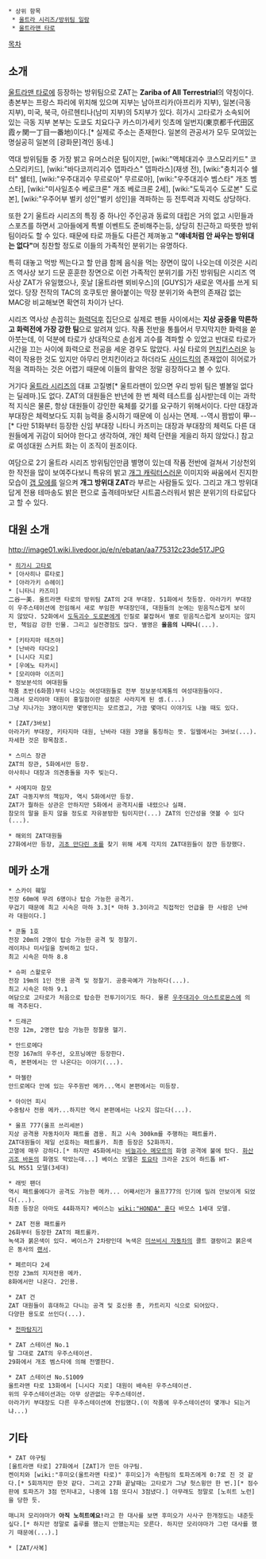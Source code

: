  * 상위 항목
  * [[울트라 시리즈/방위팀 일람]]
  * [[울트라맨 타로]]

[[목차]]
== 소개 ==
[[울트라맨 타로]]에 등장하는 방위팀으로 ZAT는 '''Zariba of All Terrestrial'''의 약칭이다. 총본부는 프랑스 파리에 위치해 있으며 지부는 남아프리카(아프리카 지부), 일본(극동 지부), 미국, 북극, 아르헨티나(남미 지부)의 5지부가 있다. 히가시 고타로가 소속되어 있는 극동 지부 본부는 도쿄도 치요다구 카스미가세키 잇쵸메 일번지(東京都千代田区霞ヶ関一丁目一番地)이다.[* 실제로 주소는 존재한다. 일본의 관공서가 모두 모여있는 명실공히 일본의 [광화문]격인 동네.]

역대 방위팀들 중 가장 밝고 유머스러운 팀이지만, [wiki:"액체대괴수 코스모리키드" 코스모리키드], [wiki:"바다코끼리괴수 뎁파라스" 뎁파라스](재생 전), [wiki:"충치괴수 쉘터" 쉘터], [wiki:"우주대괴수 무르로아" 무르로아], [wiki:"우주대괴수 벰스타" 개조 벰스타], [wiki:"미사일초수 베로크론" 개조 베로크론 2세], [wiki:"도둑괴수 도로본" 도로본], [wiki:"우주어부 벌키 성인"벌키 성인]을 격파하는 등 전투력과 지력도 상당하다. 

또한 2기 울트라 시리즈의 특징 중 하나인 주인공과 동료의 대립은 거의 없고 시민들과 스포츠를 하면서 고아들에게 특별 이벤트도 준비해주는등, 상당히 친근하고 따뜻한 방위팀이라도 할 수 있다. 때문에 타로 까들도 다른건 제껴놓고 '''"얘네처럼 안 싸우는 방위대는 없다"'''며 칭찬할 정도로 이들의 가족적인 분위기는 유명하다. 

특히 대놓고 먹방 찍는다고 할 만큼 함께 음식을 먹는 장면이 많이 나오는데 이것은 시리즈 역사상 보기 드문 훈훈한 장면으로 이런 가족적인 분위기를 가진 방위팀은 시리즈 역사상 ZAT가 유일했으나, 훗날 [울트라맨 뫼비우스]의 [GUYS]가 새로운 역사를 쓰게 되었다. 당장 전작의 TAC의 호쿠토만 몰아붙이는 막장 분위기와 속편의 존재감 없는 MAC랑 비교해보면 확연히 차이가 난다.

시리즈 역사상 손꼽히는 [[화력덕후]] 집단으로 실제로 팬들 사이에서는 '''지상 공중을 막론하고 화력전에 가장 강한 팀'''으로 알려져 있다. 작품 전반을 통틀어서 무지막지한 화력을 쏟아붓는데, 이 덕분에 타로가 상대적으로 손쉽게 괴수를 격파할 수 있었고 반대로 타로가 시간을 끄는 사이에 화력으로 전공을 세운 경우도 많았다. 사실 타로의 [[먼치킨]]스러운 능력이 작용한 것도 있지만 아무리 먼치킨이라고 하더라도 [[사이드킥]]의 존재없이 히어로가 적을 격파하는 것은 어렵기 때문에 이들의 활약은 정말 굉장하다고 볼 수 있다.

거기다 [[울트라 시리즈]]의 대표 고질병[* 울트라맨이 있으면 우리 방위 팀은 별볼일 없다는 딜레마.]도 없다. ZAT의 대원들은 반년에 한 번 체력 테스트를 심사받는데 이는 과학적 지식은 물론, 항상 대원들이 강인한 육체를 갖기를 요구하기 위해서이다. 다만 대장과 부대장은 체력보다도 지휘 능력을 중시하기 때문에 이 심사는 면제. --역시 짬밥이 甲--[* 다만 51화부터 등장한 신임 부대장 니타니 카즈미는 대장과 부대장의 체력도 다른 대원들에게 귀감이 되어야 한다고 생각하여, 개인 체력 단련을 게을리 하지 않았다.] 참고로 여성대원 스커트 화는 이 조직이 원조이다.

여담으로 2기 울트라 시리즈 방위팀인만큼 별명이 있는데 작품 전반에 걸쳐서 기상천외한 작전을 많이 보여주다보니 특유의 밝고 [[개그 캐릭터]]스러운 이미지와 싸움에서 진지한 모습이 [[갭 모에]]를 일으켜 '''개그 방위대 ZAT'''라 부르는 사람들도 있다. 그리고 개그 방위대답게 전용 테마송도 밝은 편으로 출격테마보단 시트콤스러워서 밝은 분위기의 타로답다고 할 수 있다.

== 대원 소개 ==
http://image01.wiki.livedoor.jp/e/n/ebatan/aa775312c23de517.JPG

 * [[히가시 고타로]]
 * [아사히나 류타로]
 * [아라가키 슈헤이]
 * [니타니 카즈미]
 二谷一美. 울트라맨 타로의 방위팀 ZAT의 2대 부대장. 51화에서 첫등장. 아라가키 부대장이 우주스테이션에 전임해서 새로 부임한 부대장인데, 대원들의 눈에는 믿음직스럽게 보이지 않았다. 52화에서 [[도둑괴수 도로본]]에게 인질로 붙잡혀서 별로 믿음직스럽게 보이지는 않지만, 책임감 강한 인물. 그리고 실전경험도 많다. 별명은 '''울음의 니타니'''(...).

 * [키타지마 테츠야]
 * [난바라 타다오]
 * [니시다 지로]
 * [우에노 타카시]
 * [모리야마 이즈미]
 * 정보분석의 여대원들
 작품 초반(6화쯤)부터 나오는 여성대원들로 전부 정보분석계통의 여성대원들이다.
 그래서 모리야마 대원이 홍일점이란 설정은 사라지게 된 셈.(...)
 그냥 지나가는 3명이지만 몇명인지는 모르겠고, 가끔 몇마디 이야기도 나눌 때도 있다.

 * [ZAT/3바보]
 아라가키 부대장, 키타지마 대원, 난바라 대원 3명을 통칭하는 뜻. 일웹에서는 3바보(...).
 자세한 것은 항목참조.

 * 스미스 장관
 ZAT의 장관, 5화에서만 등장.
 아사히나 대장과 의견충돌을 자주 빚는다.

 * 사메지마 참모
 ZAT 극동지부의 책임자, 역시 5화에서만 등장.
 ZAT가 뭘하든 상관은 안하지만 5화에서 공격지시를 내렸으나 실패.
 참모의 말을 듣지 않을 정도로 자유분방한 팀이지만(...) ZAT의 인간성을 엿볼 수 있다(...).

 * 해외의 ZAT대원들
 27화에서만 등장, [[괴초 만다린 초]]를 찾기 위해 세계 각지의 ZAT대원들이 잠깐 등장했다.

== 메카 소개 ==
 * 스카이 훼일
 전장 60m에 무려 6명이나 탑승 가능한 공격기.
 무겁기 때문에 최고 시속은 마하 3.3[* 마하 3.3이라고 직접적인 언급을 한 사람은 난바라 대원이다.]

 * 콘돌 1호
 전장 20m의 2명이 탑승 가능한 공격 및 정찰기.
 레이저나 미사일을 장비하고 있다.
 최고 시속은 마하 8.8

 * 슈퍼 스왈로우
 전장 19m의 1인 전용 공격 및 정찰기. 공중곡예가 가능하다(...).
 최고 시속은 마하 9.1
 여담으로 고타로가 처음으로 탑승한 전투기이기도 하다. 물론 [[우주대괴수 아스트로몬스]]에 의해 격추된다.

 * 드래곤
 전장 12m, 2명만 탑승 가능한 정찰용 헬기.

 * 안드로메다
 전장 167m의 우주선, 오프닝에만 등장한다.
 즉, 본편에서는 안 나온다는 이야기(...).

 * 마젤란
 안드로메다 안에 있는 우주원반 메카...역시 본편에서는 미등장.

 * 아이언 피시
 수중탐사 전용 메카...하지만 역시 본편에서는 나오지 않는다(...).

 * 울프 777(울프 쓰리세븐)
 지상 공격용 자동차이자 패트롤 겸용. 최고 시속 300km를 주행하는 패트롤카.
 ZAT대원들이 제일 선호하는 패트롤카. 최종 등장은 52화까지.
 고열에 매우 강하다.[* 하지만 45화에서는 [[비늘괴수 메모르]]의 화염 공격에 불에 탔다. [[화산괴조 바돈]]의 화염도 막았는데...] 베이스 모델은 [[토요타]] 크라운 2도어 하드톱 HT-SL MS51 모델(3세대)

 * 래빗 팬더
 역시 패트롤에다가 공격도 가능한 메카... 어째서인가 울프777의 인기에 밀려 안보이게 되었다(...).
 최종 등장은 아마도 44화까지? 베이스는 [[wiki:"HONDA" 혼다]] 바모스 1세대 모델.

 * ZAT 전용 패트롤카
 26화부터 등장한 ZAT의 패트롤카.
 녹색과 붉은색이 있다. 베이스가 2차량인데 녹색은 [[미쓰비시 자동차]]의 콜트 갤랑이고 붉은색은 동사의 [[랜서]].

 * 페르미다 2세
 전장 23m의 지저전용 메카.
 8화에서만 나온다. 2인용.

 * ZAT 건
 ZAT 대원들이 휴대하고 다니는 공격 및 호신용 총, 카트리지 식으로 되어있다.
 다양한 용도로 쓰인다(...).

 * [[전파탐지기]]

 * ZAT 스테이션 No.1
 말 그대로 ZAT의 우주스테이션.
 29화에서 개조 벰스타에 의해 전멸한다.

 * ZAT 스테이션 No.S1009
 울트라맨 타로 13화에서 [니시다 지로] 대원이 배속된 우주스테이션.
 위의 우주스테이션과는 아무 상관없는 우주스테이션.
 아라가키 부대장도 다른 우주스테이션에 전임했다.(이 작품에 우주스테이션이 몇개나 되는거냐...)

== 기타 ==
 * ZAT 야구팀
 [울트라맨 타로] 27화에서 [ZAT]가 만든 야구팀.
 켄이치와 [wiki:"후미오(울트라맨 타로)" 후미오]가 속한팀의 토파즈에게 0:7로 진 것 같다.[* 5회까지만 한것 같다. 그리고 27화 끝날때는 고타로가 그냥 헛스윙만 한 번.][* 점수판에 토파즈가 3점 먼저내고, 나중에 1점 또다시 3점냈다.] 아무래도 정말로 [노히트 노런]을 당한 듯.

 매니저 모리야마가 '''아직 노히트예요!'''라고 한 대사를 보면 후미오가 사사구 한개정도는 내준듯싶다.[* 하지만 정말로 출루를 했는지 안했는지는 모른다. 하지만 모리야마가 그런 대사를 했기 때문에(...).]

 * [ZAT/사복]
